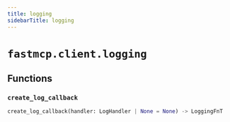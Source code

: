 ```yaml
---
title: logging
sidebarTitle: logging
---
```


# `fastmcp.client.logging`

## Functions

### `create_log_callback` <sup><a href="https://github.com/jlowin/fastmcp/blob/main/src/fastmcp/client/logging.py#L20"><Icon icon="github" class="size-4" /></a></sup>

```python
create_log_callback(handler: LogHandler | None = None) -> LoggingFnT
```
